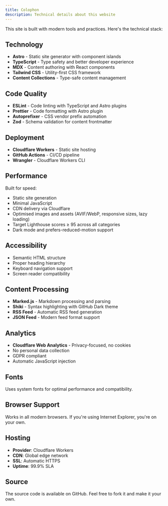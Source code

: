 ```yaml
---
title: Colophon
description: Technical details about this website
---
```


This site is built with modern tools and practices. Here's the technical stack:

## Technology

- **Astro** - Static site generator with component islands
- **TypeScript** - Type safety and better developer experience  
- **MDX** - Content authoring with React components
- **Tailwind CSS** - Utility-first CSS framework
- **Content Collections** - Type-safe content management

## Code Quality

- **ESLint** - Code linting with TypeScript and Astro plugins
- **Prettier** - Code formatting with Astro plugin
- **Autoprefixer** - CSS vendor prefix automation
- **Zod** - Schema validation for content frontmatter

## Deployment

- **Cloudflare Workers** - Static site hosting
- **GitHub Actions** - CI/CD pipeline
- **Wrangler** - Cloudflare Workers CLI

## Performance

Built for speed:
- Static site generation
- Minimal JavaScript
- CDN delivery via Cloudflare
- Optimised images and assets (AVIF/WebP, responsive sizes, lazy loading)
- Target Lighthouse scores ≥ 95 across all categories
- Dark mode and prefers-reduced-motion support

## Accessibility

- Semantic HTML structure
- Proper heading hierarchy
- Keyboard navigation support
- Screen reader compatibility

## Content Processing

- **Marked.js** - Markdown processing and parsing
- **Shiki** - Syntax highlighting with GitHub Dark theme
- **RSS Feed** - Automatic RSS feed generation
- **JSON Feed** - Modern feed format support

## Analytics

- **Cloudflare Web Analytics** - Privacy-focused, no cookies
- No personal data collection
- GDPR compliant
- Automatic JavaScript injection

## Fonts

Uses system fonts for optimal performance and compatibility.

## Browser Support

Works in all modern browsers. If you're using Internet Explorer, you're on your own.

## Hosting

- **Provider**: Cloudflare Workers
- **CDN**: Global edge network
- **SSL**: Automatic HTTPS
- **Uptime**: 99.9% SLA

## Source

The source code is available on GitHub. Feel free to fork it and make it your own.
